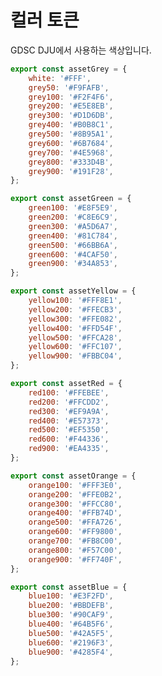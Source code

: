 # 컬러 토큰

GDSC DJU에서 사용하는 색상입니다.

```jsx
export const assetGrey = {
    white: '#FFF',
    grey50: '#F9FAFB',
    grey100: '#F2F4F6',
    grey200: '#E5E8EB',
    grey300: '#D1D6DB',
    grey400: '#B0B8C1',
    grey500: '#8B95A1',
    grey600: '#6B7684',
    grey700: '#4E5968',
    grey800: '#333D4B',
    grey900: '#191F28',
};
```

```jsx
export const assetGreen = {
    green100: '#E8F5E9',
    green200: '#C8E6C9',
    green300: '#A5D6A7',
    green400: '#81C784',
    green500: '#66BB6A',
    green600: '#4CAF50',
    green900: '#34A853',
};
```
```jsx
export const assetYellow = {
    yellow100: '#FFF8E1',
    yellow200: '#FFECB3',
    yellow300: '#FFE082',
    yellow400: '#FFD54F',
    yellow500: '#FFCA28',
    yellow600: '#FFC107',
    yellow900: '#FBBC04',
};
```
```jsx
export const assetRed = {
    red100: '#FFEBEE',
    red200: '#FFCDD2',
    red300: '#EF9A9A',
    red400: '#E57373',
    red500: '#EF5350',
    red600: '#F44336',
    red900: '#EA4335',
};
```
```jsx
export const assetOrange = {
    orange100: '#FFF3E0',
    orange200: '#FFE0B2',
    orange300: '#FFCC80',
    orange400: '#FFB74D',
    orange500: '#FFA726',
    orange600: '#FF9800',
    orange700: '#FB8C00',
    orange800: '#F57C00',
    orange900: '#FF740F',
};
```
```jsx
export const assetBlue = {
    blue100: '#E3F2FD',
    blue200: '#BBDEFB',
    blue300: '#90CAF9',
    blue400: '#64B5F6',
    blue500: '#42A5F5',
    blue600: '#2196F3',
    blue900: '#4285F4',
};
```

